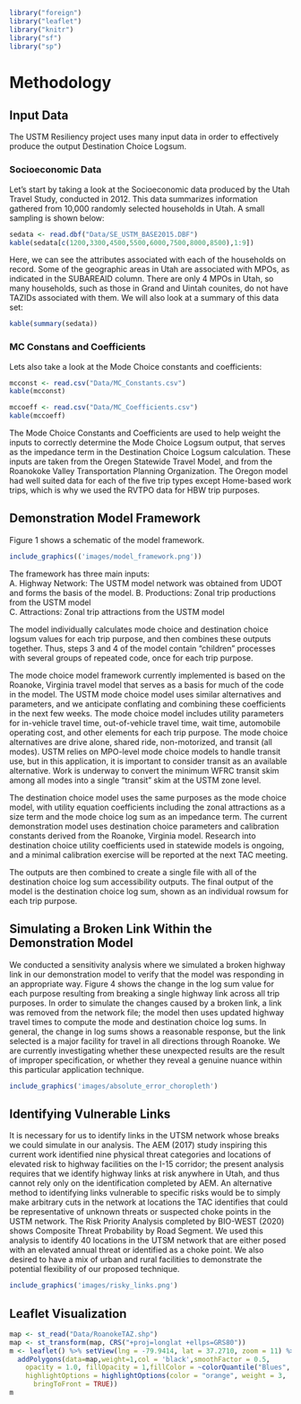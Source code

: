 ```r
library("foreign")
library("leaflet")
library("knitr")
library("sf")
library("sp")
```

# Methodology

## Input Data
The USTM Resiliency project uses many input data in order to effectively produce the output Destination Choice Logsum.

### Socioeconomic Data
Let's start by taking a look at the Socioeconomic data produced by the Utah Travel Study, conducted in 2012. This data summarizes information gathered from 10,000 randomly selected households in Utah. A small sampling is shown below:
```r
sedata <- read.dbf("Data/SE_USTM_BASE2015.DBF")
kable(sedata[c(1200,3300,4500,5500,6000,7500,8000,8500),1:9])
```
Here, we can see the attributes associated with each of the households on record. Some of the geographic areas in Utah are associated with MPOs, as indicated in the SUBAREAID column. There are only 4 MPOs in Utah, so many households, such as those in Grand and Uintah counites, do not have TAZIDs associated with them. We will also look at a summary of this data set:
```r
kable(summary(sedata))
```

### MC Constans and Coefficients
Lets also take a look at the Mode Choice constants and coefficients:
```r
mcconst <- read.csv("Data/MC_Constants.csv")
kable(mcconst)
```

```r
mccoeff <- read.csv("Data/MC_Coefficients.csv")
kable(mccoeff)
```

The Mode Choice Constants and Coefficients are used to help weight the inputs to correctly determine the Mode Choice Logsum output, that serves as the impedance term in the Destination Choice Logsum calculation. These inputs are taken from the Oregen Statewide Travel Model, and from the Roanokoke Valley Transportation Planning Organization. The Oregon model had well suited data for each of the five trip types except Home-based work trips, which is why we used the RVTPO data for HBW trip purposes. 

## Demonstration Model Framework

Figure 1 shows a schematic of the model framework. 
```r
include_graphics(('images/model_framework.png'))
```


The framework has three main inputs:	
A. Highway Network: The USTM model network was obtained from UDOT and forms the basis of the model.
B. Productions: Zonal trip productions from the USTM model  
C. Attractions: Zonal trip attractions from the USTM model
  
The model individually calculates mode choice and destination choice logsum values for each trip purpose, and then combines these outputs together. Thus, steps 3 and 4 of the model contain “children” processes with several groups of repeated code, once for each trip purpose. 

The mode choice model framework currently implemented is based on the Roanoke, Virginia travel model that serves as a basis for much of the code in the model. The USTM mode choice model uses similar alternatives and parameters, and we anticipate conflating and combining these coefficients in the next few weeks. The mode choice model includes utility parameters for in-vehicle travel time, out-of-vehicle travel time, wait time, automobile operating cost, and other elements for each trip purpose. The mode choice alternatives are drive alone, shared ride, non-motorized, and transit (all modes). USTM relies on MPO-level mode choice models to handle transit use, but in this application, it is important to consider transit as an available alternative. Work is underway to convert the minimum WFRC transit skim among all modes into a single “transit” skim at the USTM zone level.

The destination choice model uses the same purposes as the mode choice model, with utility equation coefficients including the zonal attractions as a size term and the mode choice log sum as an impedance term. The current demonstration model uses destination choice parameters and calibration constants derived from the Roanoke, Virginia model. Research into destination choice utility coefficients used in statewide models is ongoing, and a minimal calibration exercise will be reported at the next TAC meeting.

The outputs are then combined to create a single file with all of the destination choice log sum accessibility outputs. The final output of the model is the destination choice log sum, shown as an individual rowsum for each trip purpose. 

## Simulating a Broken Link Within the Demonstration Model
We conducted a sensitivity analysis where we simulated a broken highway link in our demonstration model to verify that the model was responding in an appropriate way. Figure 4 shows the change in the log sum value for each purpose resulting from breaking a single highway link across all trip purposes. In order to simulate the changes caused by a broken link, a link was removed from the network file; the model then uses updated highway travel times to compute the mode and destination choice log sums. In general, the change in log sums shows a reasonable response, but the link selected is a major facility for travel in all directions through Roanoke. We are currently investigating whether these unexpected results are the result of improper specification, or whether they reveal a genuine nuance within this particular application technique. 


```r
include_graphics('images/absolute_error_choropleth')
```

## Identifying Vulnerable Links
It is necessary for us to identify links in the UTSM network whose breaks we could simulate in our analysis. The AEM (2017) study inspiring this current work identified nine physical threat categories and locations of elevated risk to highway facilities on the I-15 corridor; the present analysis requires that we identify highway links at risk anywhere in Utah, and thus cannot rely only on the identification completed by AEM. An alternative method to identifying links vulnerable to specific risks would be to simply make arbitrary cuts in the network at locations the TAC identifies that could be representative of unknown threats or suspected choke points in the USTM network. The Risk Priority Analysis completed by BIO-WEST (2020) shows Composite Threat Probability by Road Segment. We used this analysis to identify 40 locations in the UTSM network that are either posed with an elevated annual threat or identified as a choke point. We also desired to have a mix of urban and rural facilities to demonstrate the potential flexibility of our proposed technique. 

```r
include_graphics('images/risky_links.png')
```

## Leaflet Visualization
```r
map <- st_read("Data/RoanokeTAZ.shp")    
map <- st_transform(map, CRS("+proj=longlat +ellps=GRS80"))
m <- leaflet() %>% setView(lng = -79.9414, lat = 37.2710, zoom = 11) %>% addTiles() %>%
  addPolygons(data=map,weight=1,col = 'black',smoothFactor = 0.5,
    opacity = 1.0, fillOpacity = 1,fillColor = ~colorQuantile("Blues", broken_rowsum$LNHBW)(broken_rowsum$LNHBW),
    highlightOptions = highlightOptions(color = "orange", weight = 3,
      bringToFront = TRUE))
m
```
